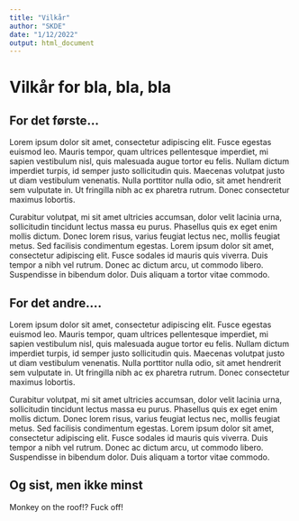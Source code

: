 ```yaml
---
title: "Vilkår"
author: "SKDE"
date: "1/12/2022"
output: html_document
---
```


# Vilkår for bla, bla, bla

## For det første...
 Lorem ipsum dolor sit amet, consectetur adipiscing elit. Fusce egestas euismod leo. Mauris tempor, quam ultrices pellentesque imperdiet, mi sapien vestibulum nisl, quis malesuada augue tortor eu felis. Nullam dictum imperdiet turpis, id semper justo sollicitudin quis. Maecenas volutpat justo ut diam vestibulum venenatis. Nulla porttitor nulla odio, sit amet hendrerit sem vulputate in. Ut fringilla nibh ac ex pharetra rutrum. Donec consectetur maximus lobortis.

Curabitur volutpat, mi sit amet ultricies accumsan, dolor velit lacinia urna, sollicitudin tincidunt lectus massa eu purus. Phasellus quis ex eget enim mollis dictum. Donec lorem risus, varius feugiat lectus nec, mollis feugiat metus. Sed facilisis condimentum egestas. Lorem ipsum dolor sit amet, consectetur adipiscing elit. Fusce sodales id mauris quis viverra. Duis tempor a nibh vel rutrum. Donec ac dictum arcu, ut commodo libero. Suspendisse in bibendum dolor. Duis aliquam a tortor vitae commodo. 

## For det andre....
 Lorem ipsum dolor sit amet, consectetur adipiscing elit. Fusce egestas euismod leo. Mauris tempor, quam ultrices pellentesque imperdiet, mi sapien vestibulum nisl, quis malesuada augue tortor eu felis. Nullam dictum imperdiet turpis, id semper justo sollicitudin quis. Maecenas volutpat justo ut diam vestibulum venenatis. Nulla porttitor nulla odio, sit amet hendrerit sem vulputate in. Ut fringilla nibh ac ex pharetra rutrum. Donec consectetur maximus lobortis.

Curabitur volutpat, mi sit amet ultricies accumsan, dolor velit lacinia urna, sollicitudin tincidunt lectus massa eu purus. Phasellus quis ex eget enim mollis dictum. Donec lorem risus, varius feugiat lectus nec, mollis feugiat metus. Sed facilisis condimentum egestas. Lorem ipsum dolor sit amet, consectetur adipiscing elit. Fusce sodales id mauris quis viverra. Duis tempor a nibh vel rutrum. Donec ac dictum arcu, ut commodo libero. Suspendisse in bibendum dolor. Duis aliquam a tortor vitae commodo. 

## Og sist, men ikke minst
Monkey on the roof!? Fuck off!
